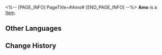 <%-- [PAGE_INFO]
PageTitle=#Amo#
[END_PAGE_INFO] --%>
{{Item Infobox
|id          = 250124
|image       = Item Amo.png
|type        = 
|invCategory = 
|rarity      = 3
|effect      = 
|description = 
}}
'''Amo''' is a [[Item]].

==Other Languages==
{{Other Languages
|en   = Amo
|zhs  = 亚诺
|zht  = 亞諾
|ja   = アルノ
|ko   = 아모
|es   = Amo
|fr   = Amo
|ru   = Амо
|th   = Amo
|vi   = Amo
|de   = Amo
|id   = Amo
|pt   = Amoh
}}

==Change History==
{{Change History|2.0}}